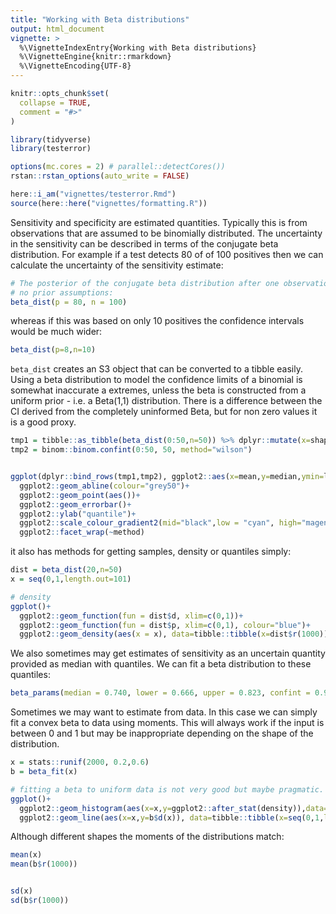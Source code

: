 ```yaml
---
title: "Working with Beta distributions"
output: html_document
vignette: >
  %\VignetteIndexEntry{Working with Beta distributions}
  %\VignetteEngine{knitr::rmarkdown}
  %\VignetteEncoding{UTF-8}
---
```


```r
knitr::opts_chunk$set(
  collapse = TRUE,
  comment = "#>"
)
```

```r

library(tidyverse)
library(testerror)

options(mc.cores = 2) # parallel::detectCores())
rstan::rstan_options(auto_write = FALSE)

here::i_am("vignettes/testerror.Rmd")
source(here::here("vignettes/formatting.R"))

```

Sensitivity and specificity are estimated quantities. Typically this is from
observations that are assumed to be binomially distributed. The uncertainty in the sensitivity can
be described in terms of the conjugate beta distribution. For example if a test detects 80 of
of 100 positives then we can calculate the uncertainty of the sensitivity estimate:

```r

# The posterior of the conjugate beta distribution after one observation with 
# no prior assumptions:
beta_dist(p = 80, n = 100)
```

whereas if this was based on only 10 positives the confidence intervals would be much wider:

```r
beta_dist(p=8,n=10)
```

`beta_dist` creates an S3 object that can be converted to a tibble easily. Using a beta distribution
to model the confidence limits of a binomial is somewhat inaccurate a extremes, unless the 
beta is constructed from a uniform prior - i.e. a Beta(1,1) distribution. There is 
a difference between the CI derived from the completely uninformed Beta, but for non
zero values it is a good proxy.

```r

tmp1 = tibble::as_tibble(beta_dist(0:50,n=50)) %>% dplyr::mutate(x=shape1,n=conc,method="beta")
tmp2 = binom::binom.confint(0:50, 50, method="wilson")


ggplot(dplyr::bind_rows(tmp1,tmp2), ggplot2::aes(x=mean,y=median,ymin=lower,ymax=upper, colour=mean-median))+
  ggplot2::geom_abline(colour="grey50")+
  ggplot2::geom_point(aes())+
  ggplot2::geom_errorbar()+
  ggplot2::ylab("quantile")+
  ggplot2::scale_colour_gradient2(mid="black",low = "cyan", high="magenta")+
  ggplot2::facet_wrap(~method)
```

it also has methods for getting samples, density or quantiles simply:

```r

dist = beta_dist(20,n=50)
x = seq(0,1,length.out=101)

# density
ggplot()+
  ggplot2::geom_function(fun = dist$d, xlim=c(0,1))+
  ggplot2::geom_function(fun = dist$p, xlim=c(0,1), colour="blue")+
  ggplot2::geom_density(aes(x = x), data=tibble::tibble(x=dist$r(1000)), colour="red")


```

We also sometimes may get estimates of sensitivity as an uncertain quantity provided 
as median with quantiles. We can fit a beta distribution to these quantiles:

```r
beta_params(median = 0.740, lower = 0.666, upper = 0.823, confint = 0.95)
```

Sometimes we may want to estimate from data. In this case we can simply fit a
convex beta to data using moments. This will always work if the input is between
0 and 1 but may be inappropriate depending on the shape of the distribution.

```r

x = stats::runif(2000, 0.2,0.6)
b = beta_fit(x)

# fitting a beta to uniform data is not very good but maybe pragmatic.
ggplot()+
  ggplot2::geom_histogram(aes(x=x,y=ggplot2::after_stat(density)),data=tibble::tibble(x=x), fill="grey50",colour="white")+
  ggplot2::geom_line(aes(x=x,y=b$d(x)), data=tibble::tibble(x=seq(0,1,length.out=101)))
```


Although different shapes the moments of the distributions match:

```r

mean(x)
mean(b$r(1000))


sd(x)
sd(b$r(1000))

```
